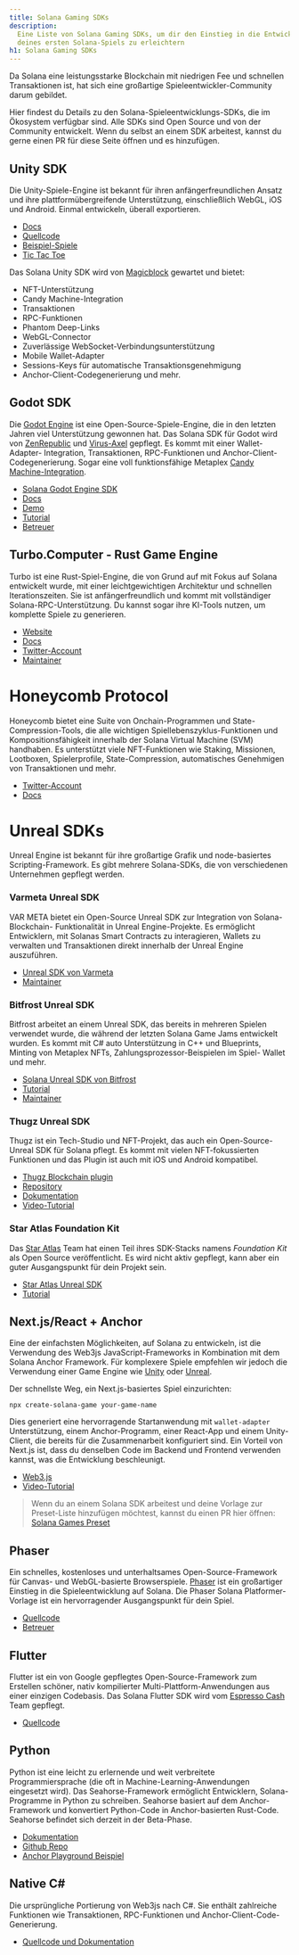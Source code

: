 ```yaml
---
title: Solana Gaming SDKs
description:
  Eine Liste von Solana Gaming SDKs, um dir den Einstieg in die Entwicklung
  deines ersten Solana-Spiels zu erleichtern
h1: Solana Gaming SDKs
---
```


Da Solana eine leistungsstarke Blockchain mit niedrigen Fee und schnellen
Transaktionen ist, hat sich eine großartige Spieleentwickler-Community darum
gebildet.

Hier findest du Details zu den Solana-Spieleentwicklungs-SDKs, die im Ökosystem
verfügbar sind. Alle SDKs sind Open Source und von der Community entwickelt.
Wenn du selbst an einem SDK arbeitest, kannst du gerne einen PR für diese Seite
öffnen und es hinzufügen.

## Unity SDK

Die Unity-Spiele-Engine ist bekannt für ihren anfängerfreundlichen Ansatz und
ihre plattformübergreifende Unterstützung, einschließlich WebGL, iOS und
Android. Einmal entwickeln, überall exportieren.

- [Docs](https://docs.magicblock.gg/introduction)
- [Quellcode](https://github.com/magicblock-labs/Solana.Unity-SDK)
- [Beispiel-Spiele](https://github.com/solana-developers/solana-game-examples)
- [Tic Tac Toe](https://blog.magicblock.gg/bolt-tic-tac-toe/)

Das Solana Unity SDK wird von [Magicblock](https://www.magicblock.gg/) gewartet
und bietet:

- NFT-Unterstützung
- Candy Machine-Integration
- Transaktionen
- RPC-Funktionen
- Phantom Deep-Links
- WebGL-Connector
- Zuverlässige WebSocket-Verbindungsunterstützung
- Mobile Wallet-Adapter
- Sessions-Keys für automatische Transaktionsgenehmigung
- Anchor-Client-Codegenerierung und mehr.

## Godot SDK

Die [Godot Engine](https://godotengine.org/) ist eine Open-Source-Spiele-Engine,
die in den letzten Jahren viel Unterstützung gewonnen hat. Das Solana SDK für
Godot wird von [ZenRepublic](https://twitter.com/ZenRepublicNDM) und
[Virus-Axel](https://twitter.com/AxelBenjam) gepflegt. Es kommt mit einer
Wallet-Adapter- Integration, Transaktionen, RPC-Funktionen und
Anchor-Client-Codegenerierung. Sogar eine voll funktionsfähige Metaplex
[Candy Machine-Integration](https://zenwiki.gitbook.io/solana-godot-sdk-docs/guides/setup-candy-machine).

- [Solana Godot Engine SDK](https://github.com/Virus-Axel/godot-solana-sdk)
- [Docs](https://zenwiki.gitbook.io/solana-godot-sdk-docs)
- [Demo](https://github.com/ZenRepublic/GodotSolanaSDKDemoPackage)
- [Tutorial](https://www.youtube.com/watch?v=tszFPInYmXQ)
- [Betreuer](https://twitter.com/ZenRepublicNDM)

## Turbo.Computer - Rust Game Engine

Turbo ist eine Rust-Spiel-Engine, die von Grund auf mit Fokus auf Solana
entwickelt wurde, mit einer leichtgewichtigen Architektur und schnellen
Iterationszeiten. Sie ist anfängerfreundlich und kommt mit vollständiger
Solana-RPC-Unterstützung. Du kannst sogar ihre KI-Tools nutzen, um komplette
Spiele zu generieren.

- [Website](https://turbo.computer/)
- [Docs](https://docs.turbo.computer/)
- [Twitter-Account](https://twitter.com/makegamesfast)
- [Maintainer](https://twitter.com/jozanza)

# Honeycomb Protocol

Honeycomb bietet eine Suite von Onchain-Programmen und State-Compression-Tools,
die alle wichtigen Spiellebenszyklus-Funktionen und Kompositionsfähigkeit
innerhalb der Solana Virtual Machine (SVM) handhaben. Es unterstützt viele
NFT-Funktionen wie Staking, Missionen, Lootboxen, Spielerprofile,
State-Compression, automatisches Genehmigen von Transaktionen und mehr.

- [Twitter-Account](https://twitter.com/honeycomb_prtcl)
- [Docs](https://docs.honeycombprotocol.com/)

# Unreal SDKs

Unreal Engine ist bekannt für ihre großartige Grafik und node-basiertes
Scripting-Framework. Es gibt mehrere Solana-SDKs, die von verschiedenen
Unternehmen gepflegt werden.

### Varmeta Unreal SDK

VAR META bietet ein Open-Source Unreal SDK zur Integration von
Solana-Blockchain- Funktionalität in Unreal Engine-Projekte. Es ermöglicht
Entwicklern, mit Solanas Smart Contracts zu interagieren, Wallets zu verwalten
und Transaktionen direkt innerhalb der Unreal Engine auszuführen.

- [Unreal SDK von Varmeta](https://github.com/VAR-META-Tech/UnrealSolanaSDK)
- [Maintainer](https://www.var-meta.com/)

### Bitfrost Unreal SDK

Bitfrost arbeitet an einem Unreal SDK, das bereits in mehreren Spielen verwendet
wurde, die während der letzten Solana Game Jams entwickelt wurden. Es kommt mit
C# auto Unterstützung in C++ und Blueprints, Minting von Metaplex NFTs,
Zahlungsprozessor-Beispielen im Spiel- Wallet und mehr.

- [Solana Unreal SDK von Bitfrost](https://github.com/Bifrost-Technologies/Solana-Unreal-SDK)
- [Tutorial](https://www.youtube.com/watch?v=S8fm8mFeUkk)
- [Maintainer](https://twitter.com/BifrostTitan)

### Thugz Unreal SDK

Thugz ist ein Tech-Studio und NFT-Projekt, das auch ein Open-Source- Unreal SDK
für Solana pflegt. Es kommt mit vielen NFT-fokussierten Funktionen und das
Plugin ist auch mit iOS und Android kompatibel.

- [Thugz Blockchain plugin](https://www.fab.com/listings/a7e220ba-93e5-4a3b-99e7-17b13da76f05)
- [Repository](https://github.com/ThugzLabs/Thugz-BC-Plugin-Packaged-for-UE5.4)
- [Dokumentation](https://thugzblockchainplugin-docs.vercel.app/)
- [Video-Tutorial](https://www.youtube.com/watch?v=dS7sTZd_E9U&ab_channel=ThugzNFT)

### Star Atlas Foundation Kit

Das [Star Atlas](https://staratlas.com/) Team hat einen Teil ihres SDK-Stacks
namens _Foundation Kit_ als Open Source veröffentlicht. Es wird nicht aktiv
gepflegt, kann aber ein guter Ausgangspunkt für dein Projekt sein.

- [Star Atlas Unreal SDK](https://github.com/staratlasmeta/FoundationKit)
- [Tutorial](https://www.youtube.com/watch?v=S8fm8mFeUkk)

## Next.js/React + Anchor

Eine der einfachsten Möglichkeiten, auf Solana zu entwickeln, ist die Verwendung
des Web3js JavaScript-Frameworks in Kombination mit dem Solana Anchor Framework.
Für komplexere Spiele empfehlen wir jedoch die Verwendung einer Game Engine wie
[Unity](#unity-sdk) oder [Unreal](#unreal-sdks).

Der schnellste Weg, ein Next.js-basiertes Spiel einzurichten:

```shell
npx create-solana-game your-game-name
```

Dies generiert eine hervorragende Startanwendung mit `wallet-adapter`
Unterstützung, einem Anchor-Programm, einer React-App und einem Unity-Client,
die bereits für die Zusammenarbeit konfiguriert sind. Ein Vorteil von Next.js
ist, dass du denselben Code im Backend und Frontend verwenden kannst, was die
Entwicklung beschleunigt.

- [Web3.js](https://solana.com/docs/clients/javascript)
- [Video-Tutorial](https://www.youtube.com/watch?v=fnhivg_pemI&t=1s&ab_channel=Solana)

> Wenn du an einem Solana SDK arbeitest und deine Vorlage zur Preset-Liste
> hinzufügen möchtest, kannst du einen PR hier öffnen:
> [Solana Games Preset](https://github.com/solana-developers/solana-game-preset)

## Phaser

Ein schnelles, kostenloses und unterhaltsames Open-Source-Framework für Canvas-
und WebGL-basierte Browserspiele. [Phaser](https://phaser.io/) ist ein
großartiger Einstieg in die Spieleentwicklung auf Solana. Die Phaser Solana
Platformer-Vorlage ist ein hervorragender Ausgangspunkt für dein Spiel.

- [Quellcode](https://github.com/Bread-Heads-NFT/solana-phaser-template)
- [Betreuer](https://twitter.com/blockiosaurus)

## Flutter

Flutter ist ein von Google gepflegtes Open-Source-Framework zum Erstellen
schöner, nativ kompilierter Multi-Plattform-Anwendungen aus einer einzigen
Codebasis. Das Solana Flutter SDK wird vom
[Espresso Cash](https://www.espressocash.com/) Team gepflegt.

- [Quellcode](https://github.com/espresso-cash/espresso-cash-public)

## Python

Python ist eine leicht zu erlernende und weit verbreitete Programmiersprache
(die oft in Machine-Learning-Anwendungen eingesetzt wird). Das
Seahorse-Framework ermöglicht Entwicklern, Solana-Programme in Python zu
schreiben. Seahorse basiert auf dem Anchor-Framework und konvertiert Python-Code
in Anchor-basierten Rust-Code. Seahorse befindet sich derzeit in der Beta-Phase.

- [Dokumentation](https://www.seahorse.dev/)
- [Github Repo](https://github.com/solana-developers/seahorse)
- [Anchor Playground Beispiel](https://beta.solpg.io/tutorials/hello-seahorse)

## Native C#

Die ursprüngliche Portierung von Web3js nach C#. Sie enthält zahlreiche
Funktionen wie Transaktionen, RPC-Funktionen und Anchor-Client-Code-Generierung.

- [Quellcode und Dokumentation](https://github.com/bmresearch/Solnet/blob/master/docs/articles/getting_started.md)
